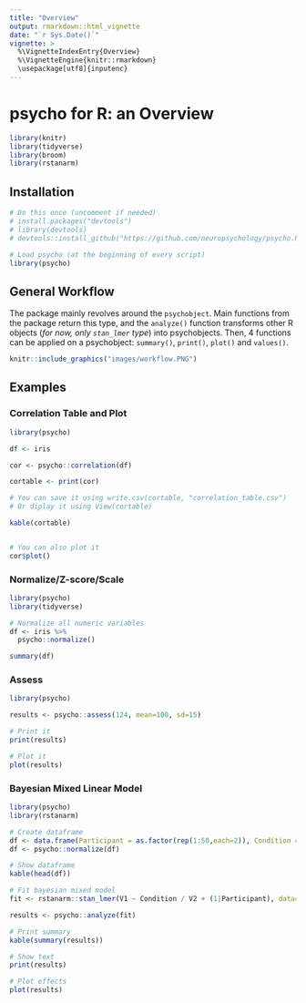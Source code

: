 ---
title: "Overview"
output: rmarkdown::html_vignette
date: "`r Sys.Date()`"
vignette: >
  %\VignetteIndexEntry{Overview}
  %\VignetteEngine{knitr::rmarkdown}
  \usepackage[utf8]{inputenc}
---

# psycho for R: an Overview

```{r, echo=F, message=FALSE, warning=FALSE}
library(knitr)
library(tidyverse)
library(broom)
library(rstanarm)
```



## Installation

```{r}
# Do this once (uncomment if needed)
# install.packages("devtools") 
# library(devtools)
# devtools::install_github("https://github.com/neuropsychology/psycho.R")

# Load psycho (at the beginning of every script)
library(psycho)
```


## General Workflow


The package mainly revolves around the `psychobject`. Main functions from the package return this type, and the `analyze()` function transforms other R objects (*for now, only `stan_lmer` type*) into psychobjects. Then, 4 functions can be applied on a psychobject: `summary()`, `print()`, `plot()` and `values()`.

```{r, out.width=800, echo = FALSE, eval = TRUE, fig.align='center'}
knitr::include_graphics("images/workflow.PNG")
```

<!-- ![](https://github.com/neuropsychology/psycho.R/blob/master/vignettes/images/workflow.PNG) -->


## Examples 

### Correlation Table and Plot

```{r, fig.width=8, eval = TRUE, fig.align='center'}
library(psycho)

df <- iris

cor <- psycho::correlation(df)

cortable <- print(cor)

# You can save it using write.csv(cortable, "correlation_table.csv")
# Or diplay it using View(cortable)

kable(cortable)


# You can also plot it
cor$plot()
```



### Normalize/Z-score/Scale

```{r, out.width=8, eval = TRUE, fig.align='center'}
library(psycho)
library(tidyverse)

# Normalize all numeric variables
df <- iris %>% 
  psycho::normalize()

summary(df)
```

### Assess


```{r, fig.width=8, eval = TRUE, fig.align='center'}
library(psycho)

results <- psycho::assess(124, mean=100, sd=15)

# Print it
print(results)

# Plot it
plot(results)
```




### Bayesian Mixed Linear Model

```{r, fig.width=8, eval = TRUE, fig.align='center'}
library(psycho)
library(rstanarm)

# Create dataframe
df <- data.frame(Participant = as.factor(rep(1:50,each=2)), Condition = base::rep_len(c("A", "B"), 100), V1 = rnorm(100, 30, .2), V2 = runif(100, 3, 5))
df <- psycho::normalize(df)

# Show dataframe
kable(head(df))

```



```{r, eval=TRUE, fig.align='center', fig.width=8, message=FALSE, results="hide"}
# Fit bayesian mixed model
fit <- rstanarm::stan_lmer(V1 ~ Condition / V2 + (1|Participant), data=df)
```


```{r, fig.width=8, eval = TRUE, fig.align='center'}
results <- psycho::analyze(fit)

# Print summary
kable(summary(results))

# Show text
print(results)

# Plot effects
plot(results)
```
